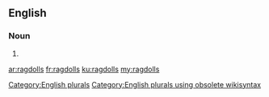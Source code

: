 ==English==

===Noun===
{{head|en}}

# {{plural of|ragdoll}}

[[Category:English plurals]][[Category:English plurals using obsolete wikisyntax]]

[[ar:ragdolls]]
[[fr:ragdolls]]
[[ku:ragdolls]]
[[my:ragdolls]]